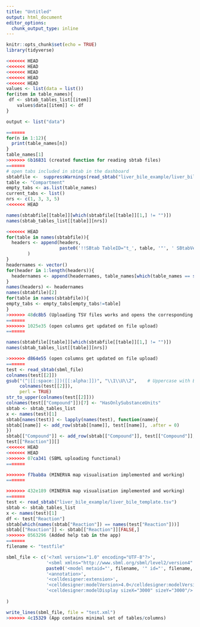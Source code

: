 ```yaml
---
title: "Untitled"
output: html_document
editor_options: 
  chunk_output_type: inline
---
```


```r
knitr::opts_chunk$set(echo = TRUE)
library(tidyverse)
```

```r
<<<<<<< HEAD
<<<<<<< HEAD
<<<<<<< HEAD
<<<<<<< HEAD
<<<<<<< HEAD
values <- list(data = list())
for(item in table_names){
 df <- sbtab_tables_list[[item]]
    values$data[[item]] <- df
}

output <- list("data")

=======
for(n in 1:12){
  print(table_names[n])
}
table_names[1]
>>>>>>> 6b16831 (created function for reading sbtab files)
=======
# open tabs included in sbtab in the dashboard
sbtabfile <-  suppressWarnings(read_sbtab("liver_bile_example/liver_bile_template.tsv"))
table <- "Compartment"
empty_tabs <- as.list(table_names)
current_tabs <- list()
nrs <- c(1, 3, 3, 5)
<<<<<<< HEAD

names(sbtabfile[[table]][which(sbtabfile[[table]][1,] != "")])
names(sbtab_tables_list[[table]][nrs])

<<<<<<< HEAD
for(table in names(sbtabfile)){
  headers <- append(headers,
                    paste0('!!SBtab TableID="t_', table, '"', ' SBtabVersion="', "input$sbtab_version", '"',' Document="', "input$set_documentname", '"',' TableType="', table, '"',' TableName="', table, '"')
        )
}
headernames <- vector()
for(header in 1:length(headers)){
  headernames <- append(headernames, table_names[which(table_names == str_extract(headers[header], table_names))])
}
names(headers) <- headernames
names(sbtabfile)[2]
for(table in names(sbtabfile)){
empty_tabs <- empty_tabs[empty_tabs!=table]
}
>>>>>>> 48dc8b5 (Uploading TSV files works and opens the corresponding tabs in the app)
=======
>>>>>>> 1025e35 (open columns get updated on file upload)
=======

names(sbtabfile[[table]][which(sbtabfile[[table]][1,] != "")])
names(sbtab_tables_list[[table]][nrs])

>>>>>>> d864e55 (open columns get updated on file upload)
=======
test <- read_sbtab(sbml_file)
colnames(test[[2]])
gsub("(^|[[:space:]])([[:alpha:]])", "\\1\\U\\2",    # Uppercase with Base R
     colnames(test[[2]]),
     perl = TRUE)
str_to_upper(colnames(test[[2]]))
colnames(test[["Compound"]])[7] <- "HasOnlySubstanceUnits"
sbtab <- sbtab_tables_list
x <- names(test)[1]
sbtab[names(test)] <- lapply(names(test), function(name){
sbtab[[name]] <- add_row(sbtab[[name]], test[[name]], .after = 0)
})
sbtab[["Compound"]] <- add_row(sbtab[["Compound"]], test[["Compound"]], .after = 0)
test[["Reaction"]][]
<<<<<<< HEAD
<<<<<<< HEAD
>>>>>>> 07ca341 (SBML uploading functional)
=======

>>>>>>> f7bab8a (MINERVA map visualisation implemented and working)
=======

>>>>>>> 432e189 (MINERVA map visualisation implemented and working)
=======
test <- read_sbtab("liver_bile_example/liver_bile_template.tsv")
sbtab <- sbtab_tables_list
x <- names(test)[1]
df <- test["Reaction"]
sbtab[which(names(sbtab["Reaction"]) == names(test["Reaction"]))]
sbtab[["Reaction"]] <- sbtab[["Reaction"]][FALSE,]
>>>>>>> 0563296 (Added help tab in the app)
=======
filename <- "testfile"

sbml_file <- c('<?xml version="1.0" encoding="UTF-8"?>',
               '<sbml xmlns="http://www.sbml.org/sbml/level2/version4" xmlns:celldesigner="http://www.sbml.org/2001/ns/celldesigner" level="2" version="4">', 
               paste0('<model metaid="', filename, '" id="', filename, '">'), 
               '<annotation>',
               '<celldesigner:extension>',
               '<celldesigner:modelVersion>4.0</celldesigner:modelVersion>',
               '<celldesigner:modelDisplay sizeX="3000" sizeY="3000"/>',
               
)

write_lines(sbml_file, file = "test.xml")
>>>>>>> 4c15329 (App contains minimal set of tables/columns)
```

